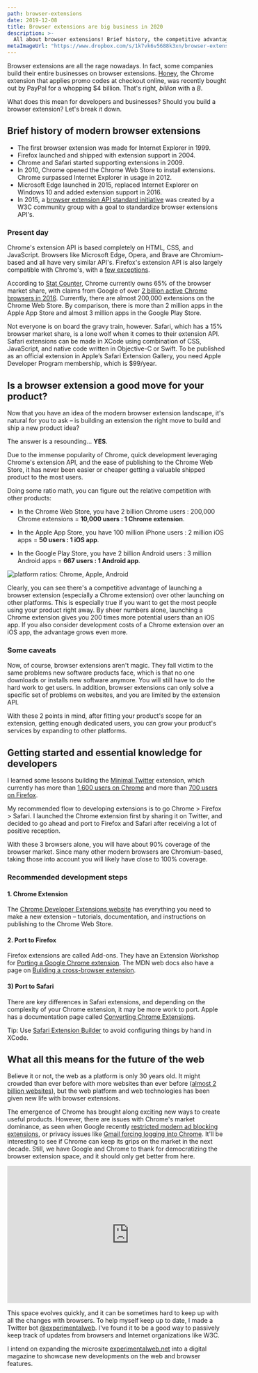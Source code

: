 ```yaml
---
path: browser-extensions
date: 2019-12-08
title: Browser extensions are big business in 2020
description: >-
  All about browser extensions! Brief history, the competitive advantage, lessons learned,  getting started, and thoughts on what it means for the future of the web.
metaImageUrl: "https://www.dropbox.com/s/1k7vk6v5688k3xn/browser-extensions.jpg?raw=1"
---
```


Browser extensions are all the rage nowadays. In fact, some companies build their entire businesses on browser extensions. [Honey](https://www.joinhoney.com/), the Chrome extension that applies promo codes at checkout online, was recently bought out by PayPal for a whopping \$4 billion. That's right, _billion_ with a _B_.

What does this mean for developers and businesses? Should you build a browser extension? Let's break it down.

## Brief history of modern browser extensions

- The first browser extension was made for Internet Explorer in 1999.
- Firefox launched and shipped with extension support in 2004.
- Chrome and Safari started supporting extensions in 2009.
- In 2010, Chrome opened the Chrome Web Store to install extensions. Chrome surpassed Internet Explorer in usage in 2012.
- Microsoft Edge launched in 2015, replaced Internet Explorer on Windows 10 and added extension support in 2016.
- In 2015, a [browser extension API standard initiative](https://browserext.github.io/browserext/) was created by a W3C community group with a goal to standardize browser extensions API's.

### Present day

Chrome's extension API is based completely on HTML, CSS, and JavaScript. Browsers like Microsoft Edge, Opera, and Brave are Chromium-based and all have very similar API's. Firefox's extension API is also largely compatible with Chrome's, with a [few exceptions](https://developer.mozilla.org/en-US/docs/Mozilla/Add-ons/WebExtensions/Chrome_incompatibilities).

According to [Stat Counter](https://gs.statcounter.com/browser-market-share), Chrome currently owns 65% of the browser market share, with claims from Google of over [2 billion active Chrome browsers in 2016](https://techcrunch.com/2016/11/10/google-says-there-are-now-2-billion-active-chrome-installs/). Currently, there are almost 200,000 extensions on the Chrome Web Store. By comparison, there is more than 2 million apps in the Apple App Store and almost 3 million apps in the Google Play Store.

Not everyone is on board the gravy train, however. Safari, which has a 15% browser market share, is a lone wolf when it comes to their extension API. Safari extensions can be made in XCode using combination of CSS, JavaScript, and native code written in Objective-C or Swift. To be published as an official extension in Apple’s Safari Extension Gallery, you need Apple Developer Program membership, which is \$99/year.

## Is a browser extension a good move for your product?

Now that you have an idea of the modern browser extension landscape, it's natural for you to ask – is building an extension the right move to build and ship a new product idea?

The answer is a resounding... **YES**.

Due to the immense popularity of Chrome, quick development leveraging Chrome's extension API, and the ease of publishing to the Chrome Web Store, it has never been easier or cheaper getting a valuable shipped product to the most users.

Doing some ratio math, you can figure out the relative competition with other products:

- In the Chrome Web Store, you have 2 billion Chrome users : 200,000 Chrome extensions = **10,000 users : 1 Chrome extension**.

- In the Apple App Store, you have 100 million iPhone users : 2 million iOS apps = **50 users : 1 iOS app**.

- In the Google Play Store, you have 2 billion Android users : 3 million Android apps = **667 users : 1 Android app**.

![platform ratios: Chrome, Apple, Android](./ratio.png)

Clearly, you can see there's a competitive advantage of launching a browser extension (especially a Chrome extension) over other launching on other platforms. This is especially true if you want to get the most people using your product right away. By sheer numbers alone, launching a Chrome extension gives you 200 times more potential users than an iOS app. If you also consider development costs of a Chrome extension over an iOS app, the advantage grows even more.

### Some caveats

Now, of course, browser extensions aren't magic. They fall victim to the same problems new software products face, which is that no one downloads or installs new software anymore. You will still have to do the hard work to get users. In addition, browser extensions can only solve a specific set of problems on websites, and you are limited by the extension API.

With these 2 points in mind, after fitting your product's scope for an extension, getting enough dedicated users, you can grow your product's services by expanding to other platforms.

## Getting started and essential knowledge for developers

I learned some lessons building the [Minimal Twitter](https://twang.dev/minimal-twitter/) extension, which currently has more than [1,600 users on Chrome](https://chrome.google.com/webstore/detail/minimal-twitter/pobhoodpcipjmedfenaigbeloiidbflp) and more than [700 users on Firefox](https://addons.mozilla.org/en-US/firefox/addon/min-twitter/).

My recommended flow to developing extensions is to go Chrome > Firefox > Safari. I launched the Chrome extension first by sharing it on Twitter, and decided to go ahead and port to Firefox and Safari after receiving a lot of positive reception.


<Tweet tweetId="1151678982229643264" />

With these 3 browsers alone, you will have about 90% coverage of the browser market. Since many other modern browsers are Chromium-based, taking those into account you will likely have close to 100% coverage.

### Recommended development steps

#### 1. Chrome Extension

The [Chrome Developer Extensions website](https://developer.chrome.com/extensions) has everything you need to make a new extension – tutorials, documentation, and instructions on publishing to the Chrome Web Store.

#### 2. Port to Firefox

Firefox extensions are called Add-ons. They have an Extension Workshop for [Porting a Google Chrome extension](https://extensionworkshop.com/documentation/develop/porting-a-google-chrome-extension/). The MDN web docs also have a page on [Building a cross-browser extension](https://developer.mozilla.org/en-US/docs/Mozilla/Add-ons/WebExtensions/Build_a_cross_browser_extension).

#### 3) Port to Safari

There are key differences in Safari extensions, and depending on the complexity of your Chrome extension, it may be more work to port. Apple has a documentation page called [Converting Chrome Extensions](https://developer.apple.com/library/archive/documentation/UserExperience/Conceptual/SafariExtensionsConversionGuide/Chapters/Chrome.html).

Tip: Use [Safari Extension Builder](https://developer.apple.com/library/archive/documentation/Tools/Conceptual/SafariExtensionGuide/UsingExtensionBuilder/UsingExtensionBuilder.html) to avoid configuring things by hand in XCode.

## What all this means for the future of the web

Believe it or not, the web as a platform is only 30 years old. It might crowded than ever before with more websites than ever before ([almost 2 billion websites](https://www.internetlivestats.com/total-number-of-websites/)), but the web platform and web technologies has been given new life with browser extensions.

The emergence of Chrome has brought along exciting new ways to create useful products. However, there are issues with Chrome's market dominance, as seen when Google recently [restricted modern ad blocking extensions](https://ww.9to5google.com/2019/05/29/chrome-ad-blocking-enterprise-manifest-v3/), or privacy issues like [Gmail forcing logging into Chrome](https://gizmodo.com/google-chrome-is-now-quietly-forcing-you-to-log-in-here-1829265681). It'll be interesting to see if Chrome can keep its grips on the market in the next decade. Still, we have Google and Chrome to thank for democratizing the browser extension space, and it should only get better from here.

<iframe
  width="560"
  height="315"
  src="https://www.youtube.com/embed/es9DNe0l0Qo"
  frameborder="0"
  allow="accelerometer; autoplay; encrypted-media; gyroscope; picture-in-picture"
  allowfullscreen
></iframe>

This space evolves quickly, and it can be sometimes hard to keep up with all the changes with browsers. To help myself keep up to date, I made a Twitter bot [@experimentalweb](https://twitter.com/experimentalweb). I've found it to be a good way to passively keep track of updates from browsers and Internet organizations like W3C.

I intend on expanding the microsite [experimentalweb.net](https://www.experimentalweb.net/) into a digital magazine to showcase new developments on the web and browser features.
